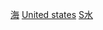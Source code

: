 {{Catnav|頁面分類|各種主題的頁面分類|按國家分類|各國交通|各國水路運輸}}
{{Catnav|頁面分類|各種主題的頁面分類|按國家分類|各國交通|美國交通}}
{{Commons category|Water transport in the United States}}

[[Category:美國交通|海]]
[[Category:各國水路運輸|United states]]
[[Category:美國的水|S水]]